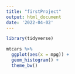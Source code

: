 ```yaml
---
title: "firstProject"
output: html_document
date: '2022-04-02'
---
```


```r
library(tidyverse)
```

```r
mtcars %>% 
  ggplot(aes(x = mpg)) +
  geom_histogram() +
  theme_bw()
```

